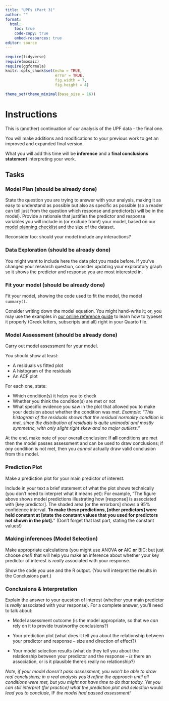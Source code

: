 ```yaml
---
title: "UPFs (Part 3)"
author: ""
format: 
  html:
    toc: true
    code-copy: true
    embed-resources: true
editor: source
---
```


```r
require(tidyverse)
require(mosaic)
require(ggformula)
knitr::opts_chunk$set(echo = TRUE,
                      error = TRUE,
                      fig.width = 7, 
                      fig.height = 4)

theme_set(theme_minimal(base_size = 16))
```

# Instructions

This is (another) continuation of our analysis of the UPF data - the final one.

You will make additions and modifications to your previous work to get an improved and expanded final version.

What you will add this time will be **inference** and a **final conclusions statement** interpreting your work.

## Tasks

### Model Plan (should be already done)

State the question you are trying to answer with your analysis, making it as easy to understand as possible but also as specific as possible (so a reader can tell just from the question which response and predictor(s) will be in the model). Provide a rationale that justifies the predictor and response variables you will include in (or exclude from!) your model, based on our [model planning checklist](https://stacyderuiter.github.io/stat245-fa24/model-plan-checklist.pdf) and the size of the dataset.

Reconsider too: should your model include any interactions?

### Data Exploration (should be already done)

You might want to include here the data plot you made before. If you've changed your research question, consider updating your exploratory graph so it shows the predictor and response you are most interested in.

### Fit your model (should be already done)

Fit your model, showing the code used to fit the model, the model `summary()`.

Consider writing down the model equation. You might hand-write it; or, you may use the examples in [our online reference guide](https://applied-regression.netlify.app/quarto/math-notation) to learn how to typeset it properly (Greek letters, subscripts and all) right in your Quarto file.

### Model Assessment (should be already done)

Carry out model assessment for your model.

You should show at least:

-   A residuals vs fitted plot
-   A histogram of the residuals
-   An ACF plot

For each one, state:

-   Which condition(s) it helps you to check
-   Whether you think the condition(s) are met or not
-   What specific evidence you saw in the plot that allowed you to make your decision about whether the condition was met. *Example: "This histogram of the residuals shows that the residual normality condition is met, since the distribution of residuals is quite unimodal and mostly symmetric, with only slight right skew and no major outliers."*

At the end, make note of your overall conclusion: If **all** conditions are met then the model passes assessment and can be used to draw conclusions; if *any* condition is not met, then you *cannot* actually draw valid conclusion from this model.

### Prediction Plot

Make a prediction plot for your main predictor of interest.

Include in your text a brief statement of what the plot shows technically (you don't need to interpret what it means yet): For example, "The figure above shows model predictions illustrating how \[response\] is associated with \[key predictor\]. The shaded area \[or the errorbars\] shows a 95% confidence interval. **To make these predictions, \[other predictors\] were held constant at \[state the constant values that you used for predictors not shown in the plot\].**" (Don't forget that last part, stating the constant values!)

### Making inferences (Model Selection)

Make appropriate calculations (you might use ANOVA **or** AIC **or** BIC: but just choose *one!)* that will help you make an inference about whether your key predictor of interest is *really* associated with your response.

Show the code you use and the R output. (You will interpret the results in the Conclusions part.)

### Conclusions & Interpretation

Explain the answer to your question of interest (whether your main predictor is *really* associated with your response). For a complete answer, you'll need to talk about:

-   Model assessment outcome (is the model appropriate, so that we *can* rely on it to provide trustworthy conclusions?)

-   Your prediction plot (what does it tell you about the relationship between your predictor and response – size and direction of effect?)

-   Your model selection results (what do they tell you about the relationship between your predictor and the response – *is* there an association, or is it plausible there's really no relationship?)

*Note, if your model doesn't pass assessment, you won't be able to draw real conclusions; in a real analysis you'd refine the approach until all conditions were met, but you might not have time to do that today. Yet you can still interpret (for practice) what the prediction plot and selection* would *lead you to conclude,* IF *the model had passed assessment!*

